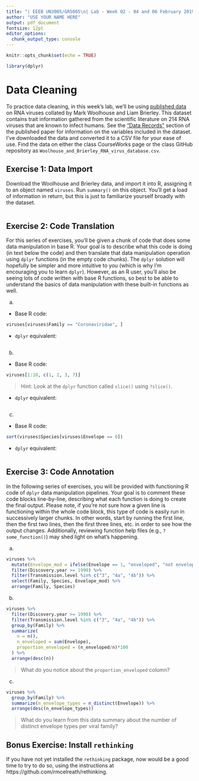 ```yaml
---
title: "| EEEB UN3005/GR5005\n| Lab - Week 02 - 04 and 06 February 2019"
author: "USE YOUR NAME HERE"
output: pdf_document
fontsize: 12pt
editor_options: 
  chunk_output_type: console
---
```


```r

knitr::opts_chunk$set(echo = TRUE)

library(dplyr)
```


# Data Cleaning

To practice data cleaning, in this week's lab, we'll be using [published data](https://www.nature.com/articles/sdata201817) on RNA viruses collated by Mark Woolhouse and Liam Brierley. This dataset contains trait information gathered from the scientific literature on 214 RNA viruses that are known to infect humans. See the ["Data Records"](https://www.nature.com/articles/sdata201817#data-records) section of the published paper for information on the variables included in the dataset. I've downloaded the data and converted it to a CSV file for your ease of use. Find the data on either the class CourseWorks page or the class GitHub repository as `Woolhouse_and_Brierley_RNA_virus_database.csv`. 


## Exercise 1: Data Import

Download the Woolhouse and Brierley data, and import it into R, assigning it to an object named `viruses`. Run `summary()` on this object. You'll get a load of information in return, but this is just to familiarize yourself broadly with the dataset.

```r

```


## Exercise 2: Code Translation

For this series of exercises, you'll be given a chunk of code that does some data manipulation in base R. Your goal is to describe what this code is doing (in text below the code) and then translate that data manipulation operation using `dplyr` functions (in the empty code chunks). The `dplyr` solution will hopefully be simpler and more intuitive to you (which is why I'm encouraging you to learn `dplyr`). However, as an R user, you'll also be seeing lots of code written with base R functions, so best to be able to understand the basics of data manipulation with these built-in functions as well.

a) 
  
- Base R code:

```r

viruses[viruses$Family == "Coronaviridae", ]
```

- `dplyr` equivalent: 

```r

```

b)

- Base R code:

```r

viruses[1:10, c(1, 2, 3, 7)]
```

> Hint: Look at the `dplyr` function called `slice()` using `?slice()`.

- `dplyr` equivalent:

```r

```

c)

- Base R code:

```r

sort(viruses$Species[viruses$Envelope == 0])
```

- `dplyr` equivalent:

```r

```


## Exercise 3: Code Annotation

In the following series of exercises, you will be provided with functioning R code of `dplyr` data manipulation pipelines. Your goal is to comment these code blocks line-by-line, describing what each function is doing to create the final output. Please note, if you're not sure how a given line is functioning within the whole code block, this type of code is easily run in successively larger chunks. In other words, start by running the first line, then the first two lines, then the first three lines, etc. in order to see how the output changes. Additionally, reviewing function help files (e.g., `?some_function()`) may shed light on what's happening.

a)

```r

viruses %>%
  mutate(Envelope_mod = ifelse(Envelope == 1, "enveloped", "not enveloped")) %>%
  filter(Discovery.year >= 1990) %>%
  filter(Transmission.level %in% c("3", "4a", "4b")) %>%
  select(Family, Species, Envelope_mod) %>%
  arrange(Family, Species)
```

b)

```r

viruses %>%
  filter(Discovery.year >= 1990) %>%
  filter(Transmission.level %in% c("3", "4a", "4b")) %>%
  group_by(Family) %>%
  summarize(
    n = n(),
    n_enveloped = sum(Envelope),
    proportion_enveloped = (n_enveloped/n)*100
  ) %>%
  arrange(desc(n))
```

> What do you notice about the `proportion_enveloped` column?

c)

```r

viruses %>%
  group_by(Family) %>%
  summarize(n_envelope_types = n_distinct(Envelope)) %>%
  arrange(desc(n_envelope_types))
```

> What do you learn from this data summary about the number of distinct envelope types per viral family?


## Bonus Exercise: Install `rethinking`

If you have not yet installed the `rethinking` package, now would be a good time to try to do so, using the instructions at https://github.com/rmcelreath/rethinking.